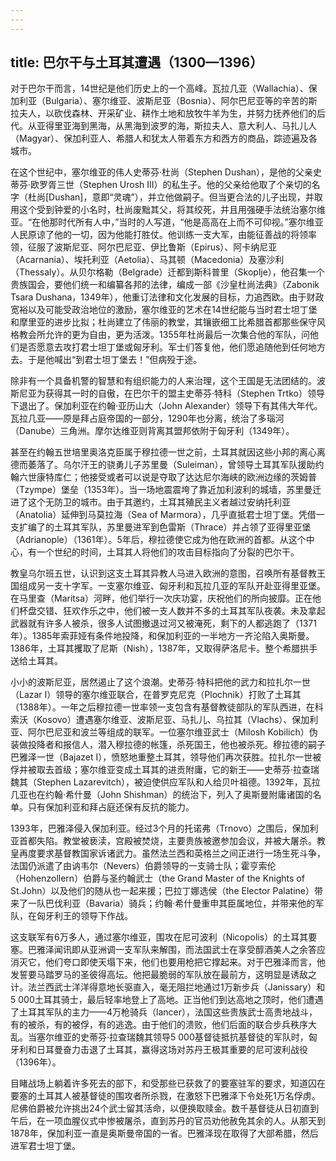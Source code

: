 ```yaml
---
---
---
```

title: 巴尔干与土耳其遭遇（1300—1396）
---




对于巴尔干而言，14世纪是他们历史上的一个高峰。瓦拉几亚（Wallachia）、保加利亚（Bulgaria）、塞尔维亚、波斯尼亚（Bosnia）、阿尔巴尼亚等的辛苦的斯拉夫人，以砍伐森林、开采矿业、耕作土地和放牧牛羊为生，并努力抚养他们的后代。从亚得里亚海到黑海，从黑海到波罗的海，斯拉夫人、意大利人、马扎儿人（Magyar）、保加利亚人、希腊人和犹太人带着东方和西方的商品，踪迹遍及各城市。

在这个世纪中，塞尔维亚的伟人史蒂芬·杜尚（Stephen Dushan），是他的父亲史蒂芬·欧罗胥三世（Stephen Urosh Ⅲ）的私生子。他的父亲给他取了个亲切的名字（杜尚[Dushan]，意即“灵魂”），并立他做嗣子。但当更合法的儿子出现，并取用这个受到钟爱的小名时，杜尚废黜其父，将其绞死，并且用强硬手法统治塞尔维亚。“在他那时代所有人中，”当时的人写道，“他是高高在上而不可仰视。”塞尔维亚人民原谅了他的一切，因为他能打胜仗。他训练一支大军，由能征善战的将领率领，征服了波斯尼亚、阿尔巴尼亚、伊比鲁斯（Epirus）、阿卡纳尼亚（Acarnania）、埃托利亚（Aetolia）、马其顿（Macedonia）及塞沙利（Thessaly）。从贝尔格勒（Belgrade）迁都到斯科普里（Skoplje），他召集一个贵族国会，要他们统一和编纂各邦的法律，编成一部《沙皇杜尚法典》（Zabonik Tsara Dushana，1349年），他重订法律和文化发展的目标，力追西欧。由于财政宽裕以及可能受政治地位的激励，塞尔维亚的艺术在14世纪能与当时君士坦丁堡和摩里亚的进步比拟；杜尚建立了伟丽的教堂，其镶嵌细工比希腊首都那些保守风格教会所允许的更为自由，更为活泼。1355年杜尚最后一次集合他的军队，问他们是否愿意去攻打君士坦丁堡或匈牙利。军士们答复他，他们愿追随他到任何地方去。于是他喊出“到君士坦丁堡去！”但病殁于途。

除非有一个具备机警的智慧和有组织能力的人来治理，这个王国是无法团结的。波斯尼亚为获得其一时的自傲，在巴尔干的盟主史蒂芬·特科（Stephen Trtko）领导下退出了。保加利亚在约翰·亚历山大（John Alexander）领导下有其伟大年代。瓦拉几亚——原是拜占庭帝国的一部分，1290年也分离，统治了多瑙河（Danube）三角洲。摩尔达维亚则背离其盟邦依附于匈牙利（1349年）。

甚至在约翰五世培里奥洛克臣属于穆拉德一世之前，土耳其就因这些小邦的离心离德而萎落了。乌尔汗王的骁勇儿子苏里曼（Suleiman），曾领导土耳其军队援助约翰六世康特库仁；他接受或者可以说是夺取了达达尼尔海峡的欧洲边缘的茨姆普（Tzympe）堡垒（1353年）。当一场地震震垮了靠近加利波利的城墙，苏里曼迁进了这个无防卫的城市。由于其邀约，土耳其殖民主义者越过安纳托利亚（Anatolia）延伸到马莫拉海（Sea of Marmora），几乎直抵君士坦丁堡。凭借一支扩编了的土耳其军队，苏里曼进军到色雷斯（Thrace）并占领了亚得里亚堡（Adrianople）（1361年）。5年后，穆拉德使它成为他在欧洲的首都。从这个中心，有一个世纪的时间，土耳其人将他们的攻击目标指向了分裂的巴尔干。

教皇乌尔班五世，认识到这支土耳其异教人马进入欧洲的意图，召唤所有基督教王国组成另一支十字军。一支塞尔维亚、匈牙利和瓦拉几亚的军队开赴亚得里亚堡。在马里查（Maritsa）河畔，他们举行一次庆功宴，庆祝他们的所向披靡。正在他们杯盘交错、狂欢作乐之中，他们被一支人数并不多的土耳其军队夜袭。未及拿起武器就有许多人被杀，很多人试图撤退过河又被淹死，剩下的人都逃跑了（1371年）。1385年索菲娅有条件地投降，和保加利亚的一半地方一齐沦陷入奥斯曼。1386年，土耳其攫取了尼斯（Nish），1387年，又取得萨洛尼卡。整个希腊拱手送给土耳其。

小小的波斯尼亚，居然遏止了这个浪潮。史蒂芬·特科把他的武力和拉扎尔一世（Lazar Ⅰ）领导的塞尔维亚联合，在普罗克尼克（Plochnik）打败了土耳其（1388年）。一年之后穆拉德一世率领一支包含有基督教徒部队的军队西进，在科索沃（Kosovo）遭遇塞尔维亚、波斯尼亚、马扎儿、乌拉其（Vlachs）、保加利亚、阿尔巴尼亚和波兰等组成的联军。一位塞尔维亚武士（Milosh Kobilich）伪装做投降者和报信人，潜入穆拉德的帐篷，杀死国王，他也被杀死。穆拉德的嗣子巴雅泽一世（Bajazet Ⅰ），愤怒地重整土耳其，领导他们再次获胜。拉扎尔一世被俘并被取去首级；塞尔维亚变成土耳其的进贡附庸，它的新王——史蒂芬·拉查瑞魏其（Stephen Lazarevitch），被迫使供应军队和人给贝叶祖德。1392年，瓦拉几亚也在约翰·希什曼（John Shishman）的统治下，列入了奥斯曼附庸诸国的名单。只有保加利亚和拜占庭还保有反抗的能力。

1393年，巴雅泽侵入保加利亚。经过3个月的托诺弗（Trnovo）之围后，保加利亚首都失陷。教堂被亵渎，宫殿被焚烧，主要贵族被邀参加会议，并被大屠杀。教皇再度要求基督教国家诉诸武力。虽然法兰西和英格兰之间正进行一场生死斗争，法国仍派遣了由讷韦尔（Nevers）伯爵领导的一支骑士队；霍亨索伦（Hohenzollern）伯爵与圣约翰武士（the Grand Master of the Knights of St.John）以及他们的随从也一起来援；巴拉丁娜选侯（the Elector Palatine）带来了一队巴伐利亚（Bavaria）骑兵；约翰·希什曼重申其臣属地位，并带来他的军队，在匈牙利王的领导下作战。

这支联军有6万多人，通过塞尔维亚，围攻在尼可波利（Nicopolis）的土耳其要塞。巴雅泽闻讯即从亚洲调一支军队来解围，而法国武士在享受醇酒美人之余答应消灭它，他们夸口即使天塌下来，他们也要用枪把它撑起来。对于巴雅泽而言，他发誓要马踏罗马的圣彼得高坛。他把最脆弱的军队放在最前方，这明显是诱敌之计。法兰西武士洋洋得意地长驱直入，毫无阻拦地通过1万新步兵（Janissary）和5 000土耳其骑士，最后轻率地登上了高地。正当他们到达高地之顶时，他们遭遇了土耳其军队的主力——4万枪骑兵（lancer），法国这些贵族武士高贵地战斗，有的被杀，有的被俘，有的逃逸。由于他们的溃败，他们后面的联合步兵秩序大乱。当塞尔维亚的史蒂芬·拉查瑞魏其领导5 000基督徒抵抗基督徒的军队时，匈牙利和日耳曼奋力击退了土耳其，赢得这场对苏丹王极其重要的尼可波利战役（1396年）。

目睹战场上躺着许多死去的部下，和受那些已获救了的要塞驻军的要求，知道囚在要塞的土耳其人被基督徒的围攻者所杀戮，在激怒下巴雅泽下令处死1万名俘虏。尼佛伯爵被允许挑出24个武士留其活命，以便换取赎金。数千基督徒从日初直到午后，在一项血腥仪式中惨被屠杀，直到苏丹的官员劝他赦免其余的人。从那天到1878年，保加利亚一直是奥斯曼帝国的一省。巴雅泽现在取得了大部希腊，然后进军君士坦丁堡。